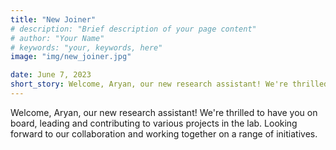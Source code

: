 ```yaml
---
title: "New Joiner"
# description: "Brief description of your page content"
# author: "Your Name"
# keywords: "your, keywords, here"
image: "img/new_joiner.jpg"

date: June 7, 2023
short_story: Welcome, Aryan, our new research assistant! We're thrilled to have you on board, leading and contributing to various projects in the lab. Looking forward to our collaboration and working together on a range of initiatives.
---
```


Welcome, Aryan, our new research assistant! We're thrilled to have you on board, leading and contributing to various projects in the lab. Looking forward to our collaboration and working together on a range of initiatives.